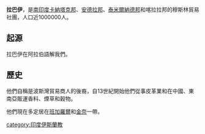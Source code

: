 '''拉巴伊'''，是[[南印度|南印度]][[卡納塔克邦|卡納塔克邦]]、[[安德拉邦|安德拉邦]]、[[泰米爾納德邦|泰米爾納德邦]]和喀拉拉邦的穆斯林貿易社團，人口近1000000人。

==起源==
拉巴伊在阿拉伯語解我們。

==歷史==
他們自稱是波斯灣貿易商人的後裔，自13世紀開始他們從事皮革業和在中國、東南亞販運香料、煙草和穀物。

他們現在多定居在[[班加羅爾|班加羅爾]]和[[金奈|金奈]]一帶。

[[category:印度伊斯蘭教|category:印度伊斯蘭教]]